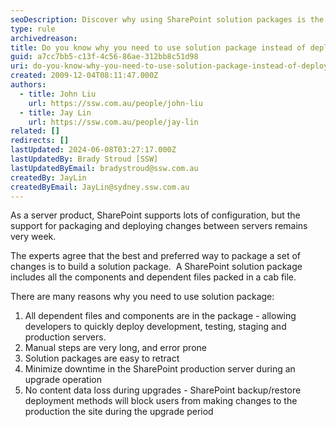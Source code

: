 ```yaml
---
seoDescription: Discover why using SharePoint solution packages is the preferred method for packaging and deploying changes between servers, ensuring minimal downtime and data loss.
type: rule
archivedreason:
title: Do you know why you need to use solution package instead of deployment manually?
guid: a7cc7bb5-c13f-4c56-86ae-312bb8c51d98
uri: do-you-know-why-you-need-to-use-solution-package-instead-of-deployment-manually
created: 2009-12-04T08:11:47.000Z
authors:
  - title: John Liu
    url: https://ssw.com.au/people/john-liu
  - title: Jay Lin
    url: https://ssw.com.au/people/jay-lin
related: []
redirects: []
lastUpdated: 2024-06-08T03:27:17.000Z
lastUpdatedBy: Brady Stroud [SSW]
lastUpdatedByEmail: bradystroud@ssw.com.au
createdBy: JayLin
createdByEmail: JayLin@sydney.ssw.com.au
---
```


As a server product, SharePoint supports lots of configuration, but the support for packaging and deploying changes between servers remains very week.

The experts agree that the best and preferred way to package a set of changes is to build a solution package.  A SharePoint solution package includes all the components and dependent files packed in a cab file.

There are many reasons why you need to use solution package:
1. All dependent files and components are in the package - allowing developers to quickly deploy development, testing, staging and production servers.
2. Manual steps are very long, and error prone
3. Solution packages are easy to retract
4. Minimize downtime in the SharePoint production server during an upgrade operation
5. No content data loss during upgrades - SharePoint backup/restore deployment methods will block users from making changes to the production the site during the upgrade period

